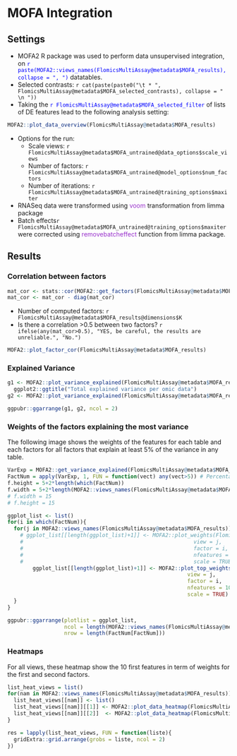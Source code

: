 # MOFA Integration

## Settings

* MOFA2  R package was used to perform data unsupervised integration, on <span style="color:blue">`r paste(MOFA2::views_names(FlomicsMultiAssay@metadata$MOFA_results), collapse = ", ")`</span> datatables.
* Selected contrasts: `r cat(paste(paste0("\t * ", FlomicsMultiAssay@metadata$MOFA_selected_contrasts), collapse = " \n "))` 
<!-- TODO The above does not work... -->
* Taking the <span style="color:blue">`r FlomicsMultiAssay@metadata$MOFA_selected_filter`</span> of lists of DE features lead to the following analysis setting: 

```r
MOFA2::plot_data_overview(FlomicsMultiAssay@metadata$MOFA_results)
```

* Options for the run:
  * Scale views: `r FlomicsMultiAssay@metadata$MOFA_untrained@data_options$scale_views` 
  * Number of factors: `r FlomicsMultiAssay@metadata$MOFA_untrained@model_options$num_factors` 
  * Number of iterations: `r FlomicsMultiAssay@metadata$MOFA_untrained@training_options$maxiter` 
* RNASeq data were transformed using <span style="color:DarkOrchid">voom</span> transformation from limma package 
* Batch effects`r FlomicsMultiAssay@metadata$MOFA_untrained@training_options$maxiter`  were corrected using <span style="color:DarkOrchid">removebatcheffect</span> function from limma package.

##  Results


### Correlation between factors

```r
mat_cor <- stats::cor(MOFA2::get_factors(FlomicsMultiAssay@metadata$MOFA_results)[[1]])
mat_cor <- mat_cor - diag(mat_cor)
```

* Number of computed factors: `r FlomicsMultiAssay@metadata$MOFA_results@dimensions$K` 
* Is there a correlation >0.5 between two factors? `r ifelse(any(mat_cor>0.5), "YES, be careful, the results are unreliable.", "No.")`

```r
MOFA2::plot_factor_cor(FlomicsMultiAssay@metadata$MOFA_results)
```

### Explained Variance

```r
g1 <- MOFA2::plot_variance_explained(FlomicsMultiAssay@metadata$MOFA_results, plot_total = TRUE)[[2]] + # compute both per factor and per table by default.
  ggplot2::ggtitle("Total explained variance per omic data")
g2 <- MOFA2::plot_variance_explained(FlomicsMultiAssay@metadata$MOFA_results, x = "view", y = "factor") + ggplot2::ggtitle("Explained variance by factors and omic data")

ggpubr::ggarrange(g1, g2, ncol = 2)
```

### Weights of the factors explaining the most variance

The following image shows the weights of the features for each table and each factors for all factors that explain at least 5\% of the variance in any table. 

```r
VarExp = MOFA2::get_variance_explained(FlomicsMultiAssay@metadata$MOFA_results)$r2_per_factor$group1
FactNum = apply(VarExp, 1, FUN = function(vect) any(vect>5)) # Percentage
f.height = 5+2*length(which(FactNum))
f.width = 5+2*length(MOFA2::views_names(FlomicsMultiAssay@metadata$MOFA_results))
# f.width = 15
# f.height = 15
```

```r
ggplot_list <- list()
for(i in which(FactNum)){
  for(j in MOFA2::views_names(FlomicsMultiAssay@metadata$MOFA_results)){
    # ggplot_list[[length(ggplot_list)+1]] <- MOFA2::plot_weights(FlomicsMultiAssay@metadata$MOFA_results,
    #                                                      view = j,
    #                                                      factor = i,
    #                                                      nfeatures = 10, 
    #                                                      scale = TRUE) + ggplot2::ggtitle(paste0(j, " - Factor ", i))
        ggplot_list[[length(ggplot_list)+1]] <- MOFA2::plot_top_weights(FlomicsMultiAssay@metadata$MOFA_results,
                                                         view = j,
                                                         factor = i,
                                                         nfeatures = 10, 
                                                         scale = TRUE) + ggplot2::ggtitle(paste0(j, " - Factor ", i))
  }
}

ggpubr::ggarrange(plotlist = ggplot_list,
                  ncol = length(MOFA2::views_names(FlomicsMultiAssay@metadata$MOFA_results)),
                  nrow = length(FactNum[FactNum]))
```

### Heatmaps

For all views, these heatmap show the 10 first features in term of weights for the first and second factors.

```r
list_heat_views = list()
for(nam in MOFA2::views_names(FlomicsMultiAssay@metadata$MOFA_results)){
  list_heat_views[[nam]] <- list()
  list_heat_views[[nam]][[1]] <- MOFA2::plot_data_heatmap(FlomicsMultiAssay@metadata$MOFA_results, view = nam, factor = 1, features = 10, main = paste0(nam, " - Factor 1"), cellheight = 20, cellwidth = 12)$gtable
  list_heat_views[[nam]][[2]]  <- MOFA2::plot_data_heatmap(FlomicsMultiAssay@metadata$MOFA_results, view = nam, factor = 2, features = 10, main = paste0(nam, " - Factor 2"), cellheight = 20, cellwidth = 12)$gtable
}
```

```r
res = lapply(list_heat_views, FUN = function(liste){
  gridExtra::grid.arrange(grobs = liste, ncol = 2)
})
```
